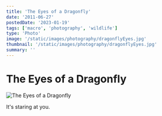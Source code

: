```yaml
---
title: 'The Eyes of a Dragonfly'
date: '2011-06-27'
postedDate: '2023-01-19'
tags: ['macro', 'photography', 'wildlife']
type: 'Photo'
image: '/static/images/photography/dragonflyEyes.jpg'
thumbnail: '/static/images/photography/dragonflyEyes.jpg'
summary: ''
---
```


# The Eyes of a Dragonfly

![The Eyes of a Dragonfly](/static/images/photography/dragonflyEyes.jpg)

It's staring at you.

